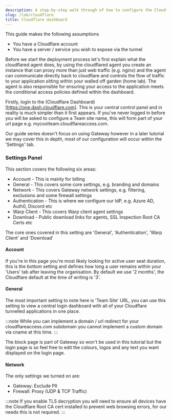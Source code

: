 ```yaml
---
description: A step-by-step walk through of how to configure the Cloudflare dashboard in preparation for using Zero-Trust tunnels.
slug: /lab/cloudflare
title: Cloudflare dashboard
---
```


This guide makes the following assumptions

 - You have a Cloudflare account
 - You have a server / service you wish to expose via the tunnel

Before we start the deployment process let's first explain what the cloudflared agent does, by using the cloudflared agent you create an instance that can proxy more than just web traffic (e.g. nginx) and the agent can communicate directly back to cloudflare and controls the flow of traffic to your application sitting within your walled off garden (home lab). The agent is also responsible for ensuring your access to the application meets the conditional access policies defined within the dashboard.

Firstly, login to the (Cloudflare Dashboard)[https://one.dash.cloudflare.com]. This is your central control panel and in reality is much simpler than it first appears. If you've never logged in before you will be asked to configure a Team site name, this will form part of your url page e.g. mycoolteam.cloudflareaccess.com.

Our guide series doesn't focus on using Gateway however in a later tutorial we may cover this in depth, most of our configuration will occur within the 'Settings' tab.

### Settings Panel 

This section covers the following six areas:

- Account - This is mainly for billing
- General - This covers some core settings, e.g. branding and domains
- Network - This covers Gateway network settings, e.g. filtering, exclusions and some firewall settings
- Authentication - This is where we configure our IdP, e.g. Azure AD, Auth0, Discord etc 
- Warp Client - This covers Warp client agent settings 
- Download - Public download links for agents, SSL Inspection Root CA Certs etc

The core ones covered in this setting are 'General', 'Authentication', 'Warp Client' and 'Download'

#### Account 

If you're in this page you're most likely looking for active user seat duration, this is the bottom setting and defines how long a user remains within your 'Users' tab after leaving the organisation. By default we use '2 months', the Cloudflare default at the time of writing is '3'.

#### General 

The most important setting to note here is 'Team Site' URL, you can use this setting to view a central login dashboard with all of your Cloudflare tunnelled applications in one place. 

:::note
While you can implement a domain / url redirect for your cloudflareaccess.com subdomain you cannot implement a custom domain via cname at this time.
:::

The block page is part of Gateway so won't be used in this tutorial but the login page is so feel free to edit the colours, logos and any text you want displayed on the login page.

#### Network 

The only settings we turned on are:

- Gateway: Exclude PII
- Firewall: Proxy (UDP & TCP Traffic)

:::note
If you enable TLS decryption you will need to ensure all devices have the Cloudflare Root CA cert installed to prevent web browsing errors, for our needs this is not required.
:::




